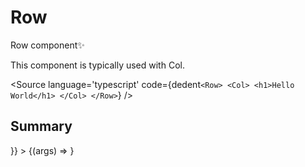 

<Meta title="Globals/Row" component={Row} />

# Row

Row component✨

This component is typically used with Col.

<Source
  language='typescript'
  code={dedent`
     <Row>
       <Col>
        <h1>Hello World</h1>
       </Col>
    </Row>
  `}
/>

## Summary

<Canvas>
  <Story 
  name="Explore"
  args={{
    children: <H1Elem text='Row' />
  }}
  > 
    {(args) => <Row { ...args } />}
  </Story>
</Canvas>

<ArgsTable of={Row} />
